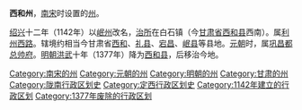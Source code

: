'''西和州'''，[[南宋|南宋]]时设置的[[州|州]]。

[[紹興_(南宋)|绍兴]]十二年（1142年）以[[岷州|岷州]]改名，[[治所|治所]]在白石镇（今[[甘肃省|甘肃省]][[西和县|西和县]]西南）。属[[利州西路|利州西路]]。辖境约相当今甘肃省[[西和县|西和]]、[[礼县|礼县]]、[[宕昌县|宕昌]]、[[岷县|岷县]]等县地。[[元朝|元朝]]时，属[[巩昌都总帅府|巩昌都总帅府]]。[[明朝|明朝]][[洪武|洪武]]十年（1377年）降为[[西和县|西和县]]，后移治今地。 

{{甘肃行政区划小作品}}
[[Category:南宋的州|Category:南宋的州]]
[[Category:元朝的州|Category:元朝的州]]
[[Category:明朝的州|Category:明朝的州]]
[[Category:甘肃的州|Category:甘肃的州]]
[[Category:陇南行政区划史|Category:陇南行政区划史]]
[[Category:定西行政区划史|Category:定西行政区划史]]
[[Category:1142年建立的行政区划|Category:1142年建立的行政区划]]
[[Category:1377年废除的行政区划|Category:1377年废除的行政区划]]
